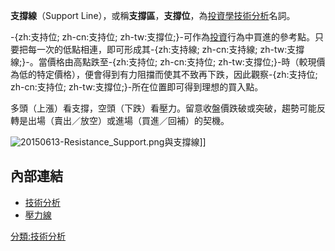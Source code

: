 {{unreferenced|time=2017-12-11T01:06:06+00:00}}
'''支撐線'''（Support Line），或稱'''支撐區'''，'''支撐位'''，為[[投資學|投資學]][[技術分析|技術分析]]名詞。

-{zh:支持位; zh-cn:支持位; zh-tw:支撐位;}-可作為[[投資|投資]]行為中買進的參考點。只要把每一次的低點相連，即可形成其-{zh:支持線; zh-cn:支持線; zh-tw:支撐線;}-。當價格由高點跌至-{zh:支持位; zh-cn:支持位; zh-tw:支撐位;}-時（較現價為低的特定價格），便會得到有力阻擋而使其不致再下跌，因此觀察-{zh:支持位; zh-cn:支持位; zh-tw:支撐位;}-所在位置即可得到理想的買入點。

多頭（上漲）看支撐，空頭（下跌）看壓力。留意收盤價跌破或突破，趨勢可能反轉是出場（賣出／放空）或進場（買進／回補）的契機。

[[File:20150613-Resistance_Support.png|thumb]]與支撐線]]

== 內部連結 ==
*[[技術分析|技術分析]]
*[[壓力線|壓力線]]

{{投資小作品}}

[[分類:技術分析|分類:技術分析]]